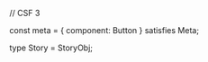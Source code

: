 // CSF 3



const meta = {
  component: Button
} satisfies Meta<typeof Button>;

type Story = StoryObj<typeof Button>;

